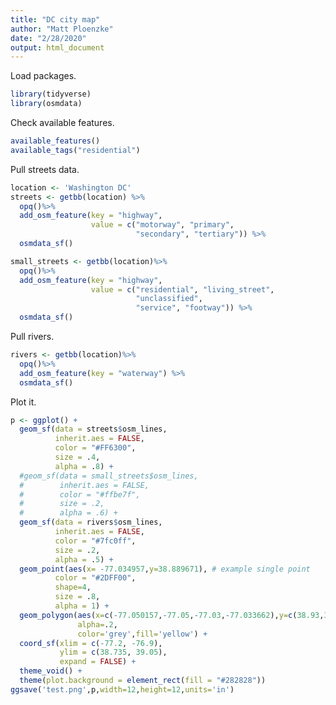 ```yaml
---
title: "DC city map"
author: "Matt Ploenzke"
date: "2/28/2020"
output: html_document
---
```


Load packages.
```r
library(tidyverse)
library(osmdata)
```

Check available features.
```r
available_features()
available_tags("residential")
```

Pull streets data.
```r
location <- 'Washington DC'
streets <- getbb(location) %>%
  opq()%>%
  add_osm_feature(key = "highway", 
                  value = c("motorway", "primary", 
                            "secondary", "tertiary")) %>%
  osmdata_sf()

small_streets <- getbb(location)%>%
  opq()%>%
  add_osm_feature(key = "highway", 
                  value = c("residential", "living_street",
                            "unclassified",
                            "service", "footway")) %>%
  osmdata_sf()
```

Pull rivers.
```r
rivers <- getbb(location)%>%
  opq()%>%
  add_osm_feature(key = "waterway") %>%
  osmdata_sf()
```

Plot it.
```r
p <- ggplot() +  
  geom_sf(data = streets$osm_lines,
          inherit.aes = FALSE,
          color = "#FF6300",
          size = .4,
          alpha = .8) +
  #geom_sf(data = small_streets$osm_lines,
  #        inherit.aes = FALSE,
  #        color = "#ffbe7f",
  #        size = .2,
  #        alpha = .6) +
  geom_sf(data = rivers$osm_lines,
          inherit.aes = FALSE,
          color = "#7fc0ff",
          size = .2,
          alpha = .5) +
  geom_point(aes(x= -77.034957,y=38.889671), # example single point
          color = "#2DFF00",
          shape=4, 
          size = .8,
          alpha = 1) + 
  geom_polygon(aes(x=c(-77.050157,-77.05,-77.03,-77.033662),y=c(38.93,38.88,38.88,38.93)), # example region for boundaries
               alpha=.2, 
               color='grey',fill='yellow') + 
  coord_sf(xlim = c(-77.2, -76.9), 
           ylim = c(38.735, 39.05),
           expand = FALSE) +
  theme_void() +
  theme(plot.background = element_rect(fill = "#282828"))
ggsave('test.png',p,width=12,height=12,units='in')
```

